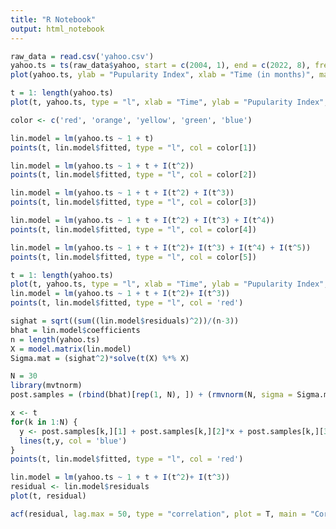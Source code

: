 ```yaml
---
title: "R Notebook"
output: html_notebook
---
```


```r
raw_data = read.csv('yahoo.csv')
yahoo.ts = ts(raw_data$yahoo, start = c(2004, 1), end = c(2022, 8), frequency = 12)
plot(yahoo.ts, ylab = "Pupularity Index", xlab = "Time (in months)", main = "Yahoo Google Trend")
```

```r
t = 1: length(yahoo.ts)
plot(t, yahoo.ts, type = "l", xlab = "Time", ylab = "Pupularity Index", main = "Yahoo Google Trend")

color <- c('red', 'orange', 'yellow', 'green', 'blue')

lin.model = lm(yahoo.ts ~ 1 + t)
points(t, lin.model$fitted, type = "l", col = color[1])

lin.model = lm(yahoo.ts ~ 1 + t + I(t^2))
points(t, lin.model$fitted, type = "l", col = color[2])

lin.model = lm(yahoo.ts ~ 1 + t + I(t^2) + I(t^3))
points(t, lin.model$fitted, type = "l", col = color[3])

lin.model = lm(yahoo.ts ~ 1 + t + I(t^2) + I(t^3) + I(t^4))
points(t, lin.model$fitted, type = "l", col = color[4])

lin.model = lm(yahoo.ts ~ 1 + t + I(t^2)+ I(t^3) + I(t^4) + I(t^5))
points(t, lin.model$fitted, type = "l", col = color[5])
```

```r
t = 1: length(yahoo.ts)
plot(t, yahoo.ts, type = "l", xlab = "Time", ylab = "Pupularity Index", main = "Yahoo Google Trend")
lin.model = lm(yahoo.ts ~ 1 + t + I(t^2)+ I(t^3))
points(t, lin.model$fitted, type = "l", col = 'red')

sighat = sqrt((sum((lin.model$residuals)^2))/(n-3)) 
bhat = lin.model$coefficients
n = length(yahoo.ts)
X = model.matrix(lin.model)
Sigma.mat = (sighat^2)*solve(t(X) %*% X)

N = 30
library(mvtnorm)
post.samples = (rbind(bhat)[rep(1, N), ]) + (rmvnorm(N, sigma = Sigma.mat))/(sqrt((rchisq(N, df = n-3))/(n-3)))

x <- t
for(k in 1:N) {
  y <- post.samples[k,][1] + post.samples[k,][2]*x + post.samples[k,][3]*(x^2) + post.samples[k,][4]*(x^3)  
  lines(t,y, col = 'blue')
}
points(t, lin.model$fitted, type = "l", col = 'red')
```
```r
lin.model = lm(yahoo.ts ~ 1 + t + I(t^2)+ I(t^3))
residual <- lin.model$residuals
plot(t, residual)

acf(residual, lag.max = 50, type = "correlation", plot = T, main = "Correlogram for the data")
```














